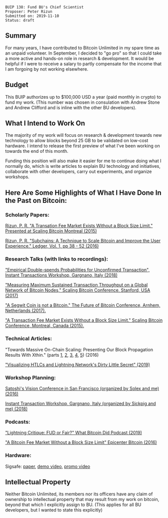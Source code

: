 <pre>
BUIP 138: Fund BU's Chief Scientist
Proposer: Peter Rizun
Submitted on: 2019-11-10
Status: draft
</pre>

== Summary ==

For many years, I have contributed to Bitcoin Unlimited in my spare time as an unpaid volunteer. In September, I decided to "go pro" so that I could take a more active and hands-on role in research & development. It would be helpful if I were to receive a salary to partly compensate for the income that I am forgoing by not working elsewhere.

== Budget ==

This BUIP authorizes up to $100,000 USD a year (paid monthly in crypto) to fund my work. (This number was chosen in consulation with Andrew Stone and Andrew Clifford and is inline with the other BU developers).

== What I Intend to Work On ==

The majority of my work will focus on research & development towards new technology to allow blocks beyond 25 GB to be validated on low-cost hardware. I intend to release the first preview of what I've been working on towards the end of this month.

Funding this position will also make it easier for me to continue doing what I normally do, which is write articles to explain BU technology and initiatives, collaborate with other developers, carry out experiments, and organize workshops.

== Here Are Some Highlights of What I Have Done In the Past on Bitcoin: ==

=== Scholarly Papers: ===

[[https://www.bitcoinunlimited.info/resources/feemarket.pdf|Rizun, P. R. "A Transation Fee Market Exists Without a Block Size Limit." Presented at Scaling Bitcoin Montreal (2015)]]

[[https://ledgerjournal.org/ojs/index.php/ledger/article/view/40/55|Rizun, P. R. "Subchains: A Technique to Scale Bitcoin and Improve the User Experience." Ledger, Vol. 1, pp 38 - 52 (2016)]]

=== Research Talks (with links to recordings): ===

[[https://www.youtube.com/watch?v=TIt96gFh4vw|"Empirical Double-spends Probabilities for Unconfirmed Transaction", Instant Transactions Workshop, Gargnano, Italy (2018)]]

[[https://www.youtube.com/watch?v=5SJm2ep3X_M|"Measuring Maximum Sustained Transaction Throughput on a Global Network of Bitcoin Nodes," Scaling Bitcoin Conference, Stanford, USA (2017)]]

[[https://www.youtube.com/watch?v=VoFb3mcxluY|"A Segwit Coin is not a Bitcoin." The Future of Bitcoin Conference, Arnhem, Netherlands (2017).]]

[[https://www.youtube.com/watch?v=ad0Pjj_ms2k|"A Transaction Fee Market Exists Without a Block Size Limit." Scaling Bitcoin Conference, Montreal, Canada (2015).]]

=== Technical Articles: ===

"Towards Massive On-Chain Scaling: Presenting Our Block Propagation Results With Xthin." (parts [[https://medium.com/@peter_r/towards-massive-on-chain-scaling-presenting-our-block-propagation-results-with-xthin-da54e55dc0e4|1]], [[https://medium.com/@peter_r/towards-massive-on-chain-scaling-block-propagation-results-with-xthin-a0f1e3c23919|2]], [[https://medium.com/@peter_r/towards-massive-on-chain-scaling-block-propagation-results-with-xthin-792a752c14c2|3]], [[https://medium.com/@peter_r/towards-massive-on-chain-scaling-block-propagation-results-with-xthin-3512f3382276|4]], [[https://medium.com/@peter_r/towards-massive-on-chain-scaling-block-propagation-results-with-xthin-5145c9648426|5]]) (2016)

[[https://medium.com/@peter_r/visualizing-htlcs-and-the-lightning-networks-dirty-little-secret-cb9b5773a0|"Visualizing HTLCs and Lightning Network's Dirty Little Secret" (2019)]]

=== Workshop Planning: ===

[[https://medium.com/@peter_r/satoshis-vision-bitcoin-development-scaling-conference-dfb56e17c2d9|Satoshi's Vision Conference in San Francisco (organized by Solex and me) (2016)]]

[[https://www.satoshisvisionconference.com/|Instant Transaction Workshop, Gargnano, Italy (organized by Sickpig and me) (2018)]]

=== Podcasts: ===

[[https://www.youtube.com/watch?v=5i6rqmV2RLI|"Lightning Critique: FUD or Fair?" What Bitcoin Did Podcast (2019)]]

[[https://epicenter.tv/guest/peter-rizun/|"A Bitcoin Fee Market Without a Block Size Limit" Epicenter Bitcoin (2016)]]

=== Hardware: ===

Sigsafe: [[https://www.scribd.com/document/224366354/Sigsafe-An-electronic-key-tag-for-signing-bitcoin-transactions|paper]], [[https://vimeo.com/105458967|demo video]], [[https://vimeo.com/125284485|promo video]]


== Intellectual Property ==

Neither Bitcoin Unlimited, its members nor its officers have any claim of ownership to intellectual property that may result from my work on bitcoin, beyond that which I explicitly assign to BU. (This applies for all BU developers, but I wanted to state this explicitly)


